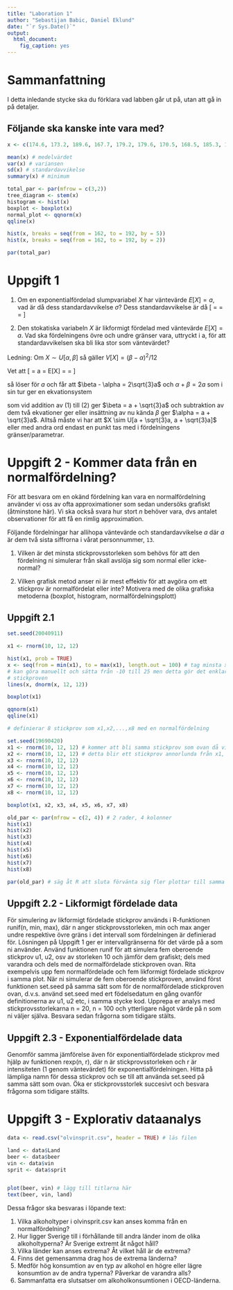 ---
title: "Laboration 1"
author: "Sebastijan Babic, Daniel Eklund"
date: "`r Sys.Date()`"
output: 
  html_document:
    fig_caption: yes
---

# Sammanfattning
I detta inledande stycke ska du förklara vad labben går ut på, utan att gå in
på detaljer.


## Följande ska kanske inte vara med? 
```{r, fig.cap="4 olika plot som visar samma data: träddiagram, histogram lådagram, normalfördelningsplot."}
x <- c(174.6, 173.2, 189.6, 167.7, 179.2, 179.6, 170.5, 168.5, 185.3, 164.1, 178.4)

mean(x) # medelvärdet
var(x) # variansen
sd(x) # standardavvikelse
summary(x) # minimum

total_par <- par(mfrow = c(3,2))
tree_diagram <- stem(x)
histogram <- hist(x)
boxplot <- boxplot(x)
normal_plot <- qqnorm(x)
qqline(x)

hist(x, breaks = seq(from = 162, to = 192, by = 5))
hist(x, breaks = seq(from = 162, to = 192, by = 2))

par(total_par)
```






# Uppgift 1
1. Om en exponentialfördelad slumpvariabel $X$ har väntevärde $E[X] = a$, vad är då dess standardavvikelse $\sigma$?
Dess standardavvikelse är då 
\[
\sigma = \sqrt{V[X]} = \sqrt{\frac{1}{\beta^2}} = \frac{1}{\beta}
\]

2. Den stokatiska variabeln $X$ är likformigt fördelad med väntevärde $E[X] = a$. Vad ska fördelningens övre och
undre gränser vara, uttryckt i a, för att standardavvikelsen ska bli lika stor som väntevärdet? 

Ledning:
Om $X \sim U[\alpha, \beta]$ så gäller $V[X] = (\beta - \alpha)^2/12$

Vet att 
\[
\frac{\alpha + \beta}{2} = a = E[X] = \sigma = \sqrt{(\beta - \alpha)^2/12}
\]

så löser för $a$ och får att $\beta - \alpha = 2\sqrt{3}a$ och $\alpha + \beta = 2a$ som i sin tur ger en ekvationsystem 

\begin{align*}
    \begin{cases}
        \alpha + \beta = 2a  \qquad &(1) \\
        \beta - \alpha = 2\sqrt{3}a \qquad &(2)
    \end{cases}
\end{align*}
som vid addition av $(1)$ till $(2)$ ger $\beta = a + \sqrt{3}a$ och subtraktion av dem två ekvationer ger eller insättning av nu kända $\beta$ ger $\alpha = a + \sqrt{3}a$. Alltså måste vi har att $X \sim U[a + \sqrt{3}a, a + \sqrt{3}a]$ eller med andra ord endast en punkt tas med i fördelningens gränser/parametrar. 







# Uppgift 2 - Kommer data från en normalfördelning?
För att besvara om en okänd fördelning kan vara en normalfördelning använder vi oss av ofta approximationer som sedan undersöks grafiskt (åtminstone här). Vi ska också svara hur stort $n$ behöver vara, dvs antalet observationer för att få en rimlig approximation. 

Följande fördelningar har allihopa väntevärde och standardavvikelse $a$ där $a$ är dem två sista siffrorna i vårat personnummer, `13`. 

1. Vilken är det minsta stickprovsstorleken som behövs för att den fördelning ni simulerar från skall
avslöja sig som normal eller icke-normal?

2. Vilken grafisk metod anser ni är mest effektiv för att avgöra om ett stickprov är normalfördelat eller
inte? Motivera med de olika grafiska metoderna (boxplot, histogram, normalfördelningsplott)


## Uppgift 2.1
```{r}
set.seed(20040911)

x1 <- rnorm(10, 12, 12)

hist(x1, prob = TRUE)
x <- seq(from = min(x1), to = max(x1), length.out = 100) # tag minsta x:-10 och största x:25 för linjens intervall
# kan göra manuellt och sätta från -10 till 25 men detta gör det enklare om man vill på något sätt förändra
# stickproven
lines(x, dnorm(x, 12, 12))
```


```{r}
boxplot(x1)
```

```{r}
qqnorm(x1)
qqline(x1)
```

```{r}
# definierar 8 stickprov som x1,x2,...,x8 med en normalfördelning

set.seed(19690420)
x1 <- rnorm(10, 12, 12) # kommer att bli samma stickprov som ovan då vi har samma seed
x2 <- rnorm(10, 12, 12) # detta blir ett stickprov annorlunda från x1, likaså de nedan
x3 <- rnorm(10, 12, 12)
x4 <- rnorm(10, 12, 12)
x5 <- rnorm(10, 12, 12)
x6 <- rnorm(10, 12, 12)
x7 <- rnorm(10, 12, 12)
x8 <- rnorm(10, 12, 12)
```

```{r, fig.cap="8 lådagram som visar 8 olika stickprov och deras utseende."}
boxplot(x1, x2, x3, x4, x5, x6, x7, x8)
```

```{r, fig.cap="8 histogram som visar 8 olika stickprov från innan och deras utseende"}
old_par <- par(mfrow = c(2, 4)) # 2 rader, 4 kolonner
hist(x1)
hist(x2)
hist(x3)
hist(x4)
hist(x5)
hist(x6)
hist(x7)
hist(x8)

par(old_par) # säg åt R att sluta förvänta sig fler plottar till samma fönster
```

## Uppgift 2.2 - Likformigt fördelade data
För simulering av likformigt fördelade stickprov används i R-funktionen runif(n, min, max), där n anger
stickprovsstorleken, min och max anger undre respektive övre gräns i det intervall som fördelningen är
definierad för. Lösningen på Uppgift 1 ger er intervallgränserna för det värde på a som ni använder. Använd
funktionen runif för att simulera fem oberoende stickprov u1, u2, osv av storleken 10 och jämför dem
grafiskt; dels med varandra och dels med de normalfördelade stickproven ovan. Rita exempelvis upp fem
normalfördelade och fem likformigt fördelade stickprov i samma plot.
När ni simulerar de fem oberoende stickproven, använd först funktionen set.seed på samma sätt som
för de normalfördelade stickproven ovan, d.v.s. använd set.seed med ert födelsedatum en gång ovanför
definitionerna av u1, u2 etc, i samma stycke kod. Upprepa er analys med stickprovsstorlekarna n = 20,
n = 100 och ytterligare något värde på n som ni väljer själva. Besvara sedan frågorna som tidigare stälts.

## Uppgift 2.3 - Exponentialfördelade data
Genomför samma jämförelse även för exponentialfördelade stickprov med hjälp av funktionen rexp(n, r),
där n är stickprovsstorleken och r är intensiteten (1 genom väntevärdet) för exponentialfördelningen. Hitta
på lämpliga namn för dessa stickprov och se till att använda set.seed på samma sätt som ovan. Öka er
stickprovsstorlek succesivt och besvara frågorna som tidigare ställts.







# Uppgift 3 - Explorativ dataanalys
```{r, fig.cap=""}
data <- read.csv("olvinsprit.csv", header = TRUE) # läs filen

land <- data$Land
beer <- data$beer
vin <- data$vin
sprit <- data$sprit


plot(beer, vin) # lägg till titlarna här
text(beer, vin, land)
```




Dessa frågor ska besvaras i löpande text: 

1. Vilka alkoholtyper i olvinsprit.csv kan anses komma från en normalfördelning?
2. Hur ligger Sverige till i förhållande till andra länder inom de olika alkoholtyperna? Är Sverige extremt
åt något håll?
3. Vilka länder kan anses extrema? Åt vilket håll är de extrema?
4. Finns det gemensamma drag hos de extrema länderna?
5. Medför hög konsumtion av en typ av alkohol en högre eller lägre konsumtion av de andra typerna?
Påverkar de varandra alls?
6. Sammanfatta era slutsatser om alkoholkonsumtionen i OECD-länderna.



